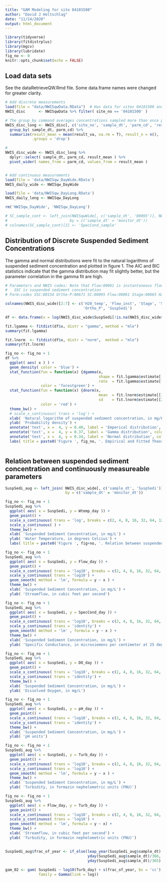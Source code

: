 ```yaml
---
title: "GAM Modeling for site 04101500"
author: "David J Holtschlag"
date: "11/24/2020"
output: html_document
---
```


```r
library(tidyverse)
library(fitdistrplus)
library(mgcv)
library(lubridate)
fig_no <- 0
knitr::opts_chunk$set(echo = FALSE)
```

## Load data sets

See the dataRetrieveQW.Rmd file. Some data.frame names were changed for greater clarity. 

```r
# Add discrete measurements
load(file = "data/NWISqwData.RData")  # Has data for sites 04101500 and 04165500
NWIS_disc      <- NWISqwData %>% filter( site_no == '04101500' )

# The group_by command averages concentrations sampled more than once per day
NWIS_disc_long <- NWIS_disc[, c('site_no', 'sample_dt', 'parm_cd', 'result_va')] %>% 
  group_by( sample_dt, parm_cd) %>% 
  summarize(result_mean = mean(result_va, na.rm = T), result_n = n(),
            .groups = 'drop') 

# 
NWIS_disc_wide <- NWIS_disc_long %>%
  dplyr::select( sample_dt, parm_cd, result_mean ) %>% 
  pivot_wider( names_from = parm_cd, values_from = result_mean )


# Add continuous measurements
load(file = 'data/NWISqw_DayWide.RData')
NWIS_daily_wide <- NWISqw_DayWide

load(file = 'data/NWISqw_DayLong.RData')
NWIS_daily_long <- NWISqw_DayLong

rm('NWISqw_DayWide', 'NWISqw_DayLong')

# SC_sample_cont <- left_join(NWISqwWide[, c('sample_dt', '00095')], NWISqw_DayWide[,c('monitor_dt','SpecCond_day')],
#                            by = c('sample_dt' = 'monitor_dt'))
# colnames(SC_sample_cont)[2] <- 'SpecCond_sample'

```

## Distribution of Discrete Suspended Sediment Concentrations

The gamma and normal distributions were fit to the natural logarithms of suspended sediment concentration and plotted in figure 1. The AIC and BIC statistics indicate that the gamma distribution may fit slightly better, but the parameter correlation in the gamma fit are high.   

```r

# Parameters and NWIS codes: Note that Flow:00061 is instantaneous flow, in cfs
#   SSC is suspended sediment concentration
# Parm:codes SSC:80154 Ortho-P:00671 SC:00095 Flow:00061 Stage:00065 H20_temp:00010

colnames(NWIS_disc_wide)[2:7] <- c('H20_temp', 'Flow_inst', 'Stage', 'SpecCond', 
                                   'Ortho_P', 'SuspSedi')

df <- data.frame(x = log(NWIS_disc_wide$SuspSedi[!is.na(NWIS_disc_wide$SuspSedi)]))

fit.lgamma <- fitdist(df$x, distr = "gamma", method = "mle")
summary(fit.lgamma)

fit.lnorm  <- fitdist(df$x, distr = "norm",  method = "mle")
summary(fit.lnorm)

fig_no <- fig_no + 1
df %>% 
  ggplot( aes( x ) ) +
  geom_density( color = 'blue') +
  stat_function(fun = function(x) {dgamma(x, 
                                          shape = fit.lgamma$estimate[[1]],
                                          rate  = fit.lgamma$estimate[[2]])},
                color = 'forestgreen') +
  stat_function(fun = function(x) {dnorm(x, 
                                          mean  = fit.lnorm$estimate[[1]],
                                          sd    = fit.lnorm$estimate[[2]])},
                color = 'red') +
  theme_bw() +
  # scale_x_continuous( trans = 'log') +
  xlab( 'Natural logarithm of suspended sediment concentration, in mg/L') +
  ylab( 'Probability density') +
  annotate('text', x =  4, y = 0.40, label = 'Emperical distribution', color = 'blue'   , hjust = 0) +
  annotate('text', x =  4, y = 0.37, label = 'Gamma distribution', color = 'forestgreen', hjust = 0) +
  annotate('text', x =  4, y = 0.34, label = 'Normal distribution', color = 'red', hjust = 0) +
  labs( title = paste0('Figure ', fig_no, '. Empirical and Fitted Theoretical Distributions of Suspended Sediment \nConcentration at 04101500 St. Joseph River at Niles, MI'))



```

## Relation between suspended sediment concentration and continuously measureable parameters



```r
SuspSedi_aug <- left_join( NWIS_disc_wide[, c('sample_dt', 'SuspSedi')], NWIS_daily_wide,
                           by = c('sample_dt' = 'monitor_dt'))

fig_no <- fig_no + 1
SuspSedi_aug %>% 
  ggplot( aes( x = SuspSedi, y = Wtemp_day )) +
  geom_point() +
  scale_x_continuous( trans = 'log', breaks = c(2, 4, 8, 16, 32, 64, 128)  ) +
  scale_y_continuous( ) +
  theme_bw() +
  xlab( 'Suspended Sediment Concentration, in mg/L') +
  ylab( 'Water Temperature, in degrees Celcius') +
  labs( title = paste0('Figure ', fig+no, '. Relation between suspended sediment concentrations and water temperatures.' ))

fig_no <- fig_no + 1
SuspSedi_aug %>% 
  ggplot( aes( x = SuspSedi, y = Flow_day )) +
  geom_point() +
  scale_x_continuous( trans = 'log10', breaks = c(2, 4, 8, 16, 32, 64, 128)  ) +
  scale_y_continuous( trans = 'log10') +
  geom_smooth( method = 'lm', formula = y ~ x ) +
  theme_bw() +
  xlab( 'Suspended Sediment Concentration, in mg/L') +
  ylab( 'Streamflow, in cubic feet per second')

fig_no <- fig_no + 1
SuspSedi_aug %>% 
  ggplot( aes( x = SuspSedi, y = SpecCond_day )) +
  geom_point() +
  scale_x_continuous( trans = 'log10', breaks = c(2, 4, 8, 16, 32, 64, 128)  ) +
  scale_y_continuous( trans = 'identity') +
  geom_smooth( method = 'lm' , formula = y ~ x ) +
  theme_bw() +
  xlab( 'Suspended Sediment Concentration, in mg/L') +
  ylab( 'Specific Conductance, in microsiemens per centimeter at 25 degrees Celsius')

fig_no <- fig_no + 1
SuspSedi_aug %>% 
  ggplot( aes( x = SuspSedi, y = DO_day )) +
  geom_point() +
  scale_x_continuous( trans = 'log10', breaks = c(2, 4, 8, 16, 32, 64, 128)  ) +
  scale_y_continuous( trans = 'identity') +
  theme_bw() +
  xlab( 'Suspended Sediment Concentration, in mg/L') +
  ylab( 'Dissolved Oxygen, in mg/L')

fig_no <- fig_no + 1
SuspSedi_aug %>% 
  ggplot( aes( x = SuspSedi, y = pH_day )) +
  geom_point() +
  scale_x_continuous( trans = 'log10', breaks = c(2, 4, 8, 16, 32, 64, 128)  ) +
  scale_y_continuous( trans = 'identity') +
  theme_bw() +
  xlab( 'Suspended Sediment Concentration, in mg/L') +
  ylab( 'pH units')

fig_no <- fig_no + 1
SuspSedi_aug %>% 
  ggplot( aes( x = SuspSedi, y = Turb_day )) +
  geom_point() +
  scale_x_continuous( trans = 'log10', breaks = c(2, 4, 8, 16, 32, 64, 128)  ) +
  scale_y_continuous( trans = 'log10') +
  geom_smooth( method = 'lm', formula = y ~ x ) +
  theme_bw() +
  xlab( 'Suspended Sediment Concentration, in mg/L') +
  ylab( 'Turbidity, in formazin nephelometric units (FNU)')

fig_no <- fig_no + 1
SuspSedi_aug %>% 
  ggplot( aes( x = Flow_day, y = Turb_day )) +
  geom_point() +
  scale_x_continuous( trans = 'log10', breaks = c(2, 4, 8, 16, 32, 64, 128)  ) +
  scale_y_continuous( trans = 'log10') +
  geom_smooth( method = 'lm', formula = y ~ x) +
  theme_bw() +
  xlab( 'Streamflow, in cubic feet per second') +
  ylab( 'Turbidity, in formazin nephelometric units (FNU)')


```

## 




```r

SuspSedi_aug$frac_of_year <- if_else(leap_year(SuspSedi_aug$sample_dt) == TRUE, 
                                     yday(SuspSedi_aug$sample_dt)/366, 
                                     yday(SuspSedi_aug$sample_dt)/365)

gam_02 <- gam( SuspSedi ~ log10(Turb_day) + s(frac_of_year, bs = 'cc'), data = SuspSedi_aug,
               family = Gamma(link = log))


```